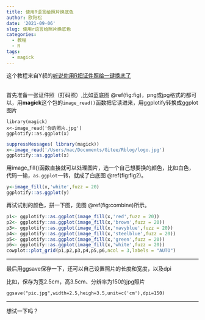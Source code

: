 ```yaml
---
title: 使用R语言给照片换底色
author: 欧阳松
date: '2021-09-06'
slug: 使用r语言给照片换底色
categories:
  - 教程
  - R
tags:
  - magick
---
```


这个教程来自Y叔的[听说你用R把证件照给一键换底了](https://mp.weixin.qq.com/s/ZX4iHCHeGvtfCBl5-v5GVw)

\
首先准备一张证件照（打码照）,比如蓝底图 \@ref(fig:fig)，png或jpg格式的都可以，用**magick**这个包的`image_read()`函数把它读进来，用ggplotify转换成ggplot图片

    library(magick)
    x<-image_read('你的照片.jpg')
    ggplotify::as.ggplot(x)

```r
suppressMessages( library(magick))
x<-image_read('/Users/mac/Documents/Gitee/Rblog/logo.jpg')
ggplotify::as.ggplot(x)
```

用image_fill()函数直接就可以处理图片，选一个自己想要换的颜色，比如白色，代码一输，`as.ggplot`一转，就成了白底图 \@ref(fig:fig2)。

```r
y<-image_fill(x,'white',fuzz = 20)
ggplotify::as.ggplot(y)
```

再试试别的颜色，拼一下图，见图 \@ref(fig:combine)所示。

```r
p1<- ggplotify::as.ggplot(image_fill(x,'red',fuzz = 20))
p2<- ggplotify::as.ggplot(image_fill(x,'brown',fuzz = 20))
p3<- ggplotify::as.ggplot(image_fill(x,'navyblue',fuzz = 20))
p4<- ggplotify::as.ggplot(image_fill(x,'steelblue',fuzz = 20))
p5<- ggplotify::as.ggplot(image_fill(x,'green',fuzz = 20))
p6<- ggplotify::as.ggplot(image_fill(x,'white',fuzz = 20))
cowplot::plot_grid(p1,p2,p3,p4,p5,p6,ncol = 3,labels = "AUTO")
```

---

最后用ggsave保存一下，还可以自己设置照片的长度和宽度，以及dpi

比如，保存为宽2.5cm，高3.5cm、分辨率为150的jpg照片

    ggsave("pic.jpg",width=2.5,heigh=3.5,unit=c('cm'),dpi=150)

---

想试一下吗？
